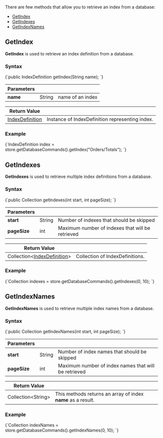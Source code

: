 
There are few methods that allow you to retrieve an index from a database:   
- [GetIndex](../../../client-api/commands/indexes/get.mdx#getindex)   
- [GetIndexes](../../../client-api/commands/indexes/get.mdx#getindexes)   
- [GetIndexNames](../../../client-api/commands/indexes/get.mdx#getindexnames)   

## GetIndex

**GetIndex** is used to retrieve an index definition from a database.

### Syntax

<TabItem value="get_1_0" label="get_1_0">
<CodeBlock language="java">
{`public IndexDefinition getIndex(String name);
`}
</CodeBlock>
</TabItem>

| Parameters | | |
| ------------- | ------------- | ----- |
| **name** | String | name of an index |

| Return Value | |
| ------------- | ----- |
| [IndexDefinition](../../../glossary/index-definition.mdx) | Instance of IndexDefinition representing index. |

### Example

<TabItem value="get_1_1" label="get_1_1">
<CodeBlock language="java">
{`IndexDefinition index = store.getDatabaseCommands().getIndex("Orders/Totals");
`}
</CodeBlock>
</TabItem>



## GetIndexes

**GetIndexes** is used to retrieve multiple index definitions from a database.

### Syntax

<TabItem value="get_2_0" label="get_2_0">
<CodeBlock language="java">
{`public Collection<IndexDefinition> getIndexes(int start, int pageSize);
`}
</CodeBlock>
</TabItem>

| Parameters | | |
| ------------- | ------------- | ----- |
| **start** | String | Number of indexes that should be skipped |
| **pageSize** | int | Maximum number of indexes that will be retrieved  |

| Return Value | |
| ------------- | ----- |
| Collection&lt;[IndexDefinition](../../../glossary/index-definition.mdx)&gt; | Collection of IndexDefinitions. |

### Example

<TabItem value="get_2_1" label="get_2_1">
<CodeBlock language="java">
{`Collection<IndexDefinition> indexes = store.getDatabaseCommands().getIndexes(0, 10);
`}
</CodeBlock>
</TabItem>



## GetIndexNames

**GetIndexNames** is used to retrieve multiple index names from a database.

### Syntax

<TabItem value="get_3_0" label="get_3_0">
<CodeBlock language="java">
{`public Collection<String> getIndexNames(int start, int pageSize);
`}
</CodeBlock>
</TabItem>

| Parameters | | |
| ------------- | ------------- | ----- |
| **start** | String | Number of index names that should be skipped |
| **pageSize** | int | Maximum number of index names that will be retrieved |

| Return Value | |
| ------------- | ----- |
| Collection&lt;String&gt; | This methods returns an array of index **name** as a result. |

### Example

<TabItem value="get_3_1" label="get_3_1">
<CodeBlock language="java">
{`Collection<String> indexNames = store.getDatabaseCommands().getIndexNames(0, 10);
`}
</CodeBlock>
</TabItem>




